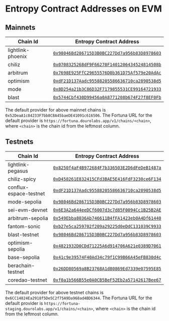 # Entropy Contract Addresses on EVM

## Mainnets

| Chain Id          | Entropy Contract Address                                                                                                           |
| ----------------- | ---------------------------------------------------------------------------------------------------------------------------------- |
| lightlink-phoenix | [`0x98046Bd286715D3B0BC227Dd7a956b83D8978603`](https://phoenix.lightlink.io/address/0x98046Bd286715D3B0BC227Dd7a956b83D8978603)    |
| chiliz            | [`0x0708325268dF9F66270F1401206434524814508b`](https://scan.chiliz.com/address/0x0708325268dF9F66270F1401206434524814508b)         |
| arbitrum          | [`0x7698E925FfC29655576D0b361D75Af579e20AdAc`](https://arbiscan.io/address/0x7698E925FfC29655576D0b361D75Af579e20AdAc)             |
| optimism          | [`0xdF21D137Aadc95588205586636710ca2890538d5`](https://optimistic.etherscan.io/address/0xdF21D137Aadc95588205586636710ca2890538d5) |
| mode              | [`0x8D254a21b3C86D32F7179855531CE99164721933`](https://explorer.mode.network/address/0x8D254a21b3C86D32F7179855531CE99164721933)   |
| blast             | [`0x5744Cbf430D99456a0A8771208b674F27f8EF0Fb`](https://blastscan.io/address/0x5744Cbf430D99456a0A8771208b674F27f8EF0Fb)            |

The default provider for above mainnet chains is `0x52DeaA1c84233F7bb8C8A45baeDE41091c616506`. The Fortuna URL for the default provider is `https://fortuna.dourolabs.app/v1/chains/<chain>`,
where `<chain>` is the chain id from the leftmost column.

## Testnets

| Chain Id               | Entropy Contract Address                                                                                                                   |
| ---------------------- | ------------------------------------------------------------------------------------------------------------------------------------------ |
| lightlink-pegasus      | [`0x8250f4aF4B972684F7b336503E2D6dFeDeB1487a`](https://pegasus.lightlink.io/address/0x8250f4aF4B972684F7b336503E2D6dFeDeB1487a)            |
| chiliz-spicy           | [`0xD458261E832415CFd3BAE5E416FdF3230ce6F134`](https://spicy-explorer.chiliz.com/address/0xD458261E832415CFd3BAE5E416FdF3230ce6F134)       |
| conflux-espace-testnet | [`0xdF21D137Aadc95588205586636710ca2890538d5`](https://evmtestnet.confluxscan.io/address/0xdF21D137Aadc95588205586636710ca2890538d5)       |
| mode-sepolia           | [`0x98046Bd286715D3B0BC227Dd7a956b83D8978603`](https://sepolia.explorer.mode.network/address/0x98046Bd286715D3B0BC227Dd7a956b83D8978603)   |
| sei-evm-devnet         | [`0x6E3A2a644eeDCf6007d3c7d85F0094Cc1B25B2AE`](https://seitrace.com/address/0x6E3A2a644eeDCf6007d3c7d85F0094Cc1B25B2AE)                    |
| arbitrum-sepolia       | [`0x549Ebba8036Ab746611B4fFA1423eb0A4Df61440`](https://sepolia.arbiscan.io/address/0x549Ebba8036Ab746611B4fFA1423eb0A4Df61440)             |
| fantom-sonic           | [`0xb27e5ca259702f209a29225d0eDdC131039C9933`](https://public-sonic.fantom.network/address/0xb27e5ca259702f209a29225d0eddc131039c9933)     |
| blast-testnet          | [`0x98046Bd286715D3B0BC227Dd7a956b83D8978603`](https://testnet.blastscan.io/address/0x98046Bd286715D3B0BC227Dd7a956b83D8978603)            |
| optimism-sepolia       | [`0x4821932D0CDd71225A6d914706A621e0389D7061`](https://optimism-sepolia.blockscout.com/address/0x4821932D0CDd71225A6d914706A621e0389D7061) |
| base-sepolia           | [`0x41c9e39574F40Ad34c79f1C99B66A45eFB830d4c`](https://base-sepolia.blockscout.com/address/0x41c9e39574F40Ad34c79f1C99B66A45eFB830d4c)     |
| berachain-testnet      | [`0x26DD80569a8B23768A1d80869Ed7339e07595E85`](https://artio.beratrail.io/address/0x26DD80569a8B23768A1d80869Ed7339e07595E85)              |
| coredao-testnet        | [`0xf0a1b566B55e0A0CB5BeF52Eb2a57142617Bee67`](https://scan.test.btcs.network/address/0xf0a1b566B55e0A0CB5BeF52Eb2a57142617Bee67)          |

The default provider for above testnet chains is `0x6CC14824Ea2918f5De5C2f75A9Da968ad4BD6344`. The Fortuna URL for the default provider is `https://fortuna-staging.dourolabs.app/v1/chains/<chain>`,
where `<chain>` is the chain id from the leftmost column.
